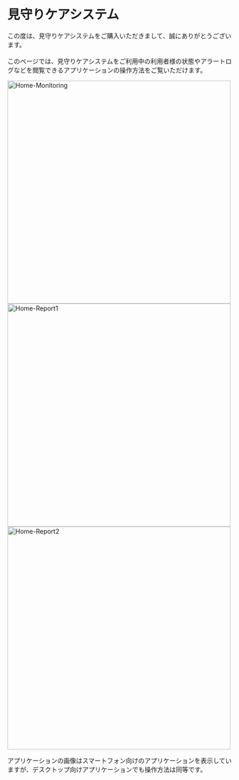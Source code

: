 # 見守りケアシステム

この度は、見守りケアシステムをご購入いただきまして、誠にありがとうございます。<br></br>
このページでは、見守りケアシステムをご利用中の利用者様の状態やアラートログなどを閲覧できるアプリケーションの操作方法をご覧いただけます。

<Image src="/assets/home/home-monitoring-light.png" alt="Home-Monitoring" height="500" />
<Image src="/assets/home/home-report-light1.png" alt="Home-Report1" height="500" />
<Image src="/assets/home/home-report-light2.png" alt="Home-Report2" height="500" />

<Info>アプリケーションの画像はスマートフォン向けのアプリケーションを表示していますが、デスクトップ向けアプリケーションでも操作方法は同等です。</Info>
